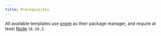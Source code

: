 ```yaml
---
title: Prerequisites
---
```


All available templates use [pnpm](https://pnpm.io/) as their package manager, and require at least [Node](https://nodejs.org/en) `18.20.3`.
